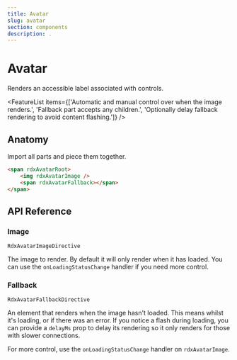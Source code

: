 ```yaml
---
title: Avatar
slug: avatar
section: components
description: .
---
```


# Avatar

<Description>Renders an accessible label associated with controls.</Description>

<ComponentPreview name="avatar" file="avatar-demo" />

<FeatureList items={['Automatic and manual control over when the image renders.', 'Fallback part accepts any children.', 'Optionally delay fallback rendering to avoid content flashing.']} />

## Anatomy

Import all parts and piece them together.

```html
<span rdxAvatarRoot>
    <img rdxAvatarImage />
    <span rdxAvatarFallback></span>
</span>
```

## API Reference

### Image
`RdxAvatarImageDirective`

The image to render.
By default it will only render when it has loaded. You can use the `onLoadingStatusChange` handler if you need more control.

<PropsTable name="RdxAvatarImageDirective" />

<EmitsTable name="RdxAvatarImageDirective" />

### Fallback
`RdxAvatarFallbackDirective`

An element that renders when the image hasn't loaded. This means whilst it's loading, or if there was an error.
If you notice a flash during loading, you can provide a `delayMs` prop to delay its rendering
so it only renders for those with slower connections.

For more control, use the `onLoadingStatusChange` handler on `rdxAvatarImage`.
<PropsTable name="RdxAvatarFallbackDirective" />
